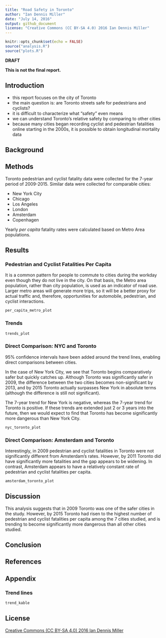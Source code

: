 ```yaml
---
title: "Road Safety in Toronto"
author: "Ian Dennis Miller"
date: "July 14, 2016"
output: github_document
license: "Creative Commons (CC BY-SA 4.0) 2016 Ian Dennis Miller"
---
```


```r
knitr::opts_chunk$set(echo = FALSE)
source("analysis.R")
source("plots.R")
```

**DRAFT**

**This is not the final report.**

## Introduction

- this report focuses on the city of Toronto
- the main question is: are Toronto streets safe for pedestrians and cyclists?
- it is difficult to characterize what "safety" even means
- we can understand Toronto's relative safety by comparing to other cities
- because many cities began recording cyclist and pedestrian fatalities online starting in the 2000s, it is possible to obtain longitudinal mortality data

## Background



## Methods

Toronto pedestrian and cyclist fatality data were collected for the 7-year period of 2009-2015.
Similar data were collected for comparable cities:

- New York City
- Chicago
- Los Angeles
- London
- Amsterdam
- Copenhagen

Yearly *per capita* fatality rates were calculated based on Metro Area populations.

## Results

### Pedestrian and Cyclist Fatalities Per Capita

It is a common pattern for people to commute to cities during the workday even though they do not live in the city.  On that basis, the Metro area population, rather than city population, is used as an indicator of road use.  Larger metro areas will generate more trips, so it will be a better proxy for actual traffic and, therefore, opportunities for automobile, pedestrian, and cyclist interactions.

```r
per_capita_metro_plot
```

### Trends

```r
trends_plot
```

### Direct Comparison: NYC and Toronto

95% confidence intervals have been added around the trend lines, enabling direct comparisons between cities.

In the case of New York City, we see that Toronto begins comparatively safer but quickly catches up.  Although Toronto was significantly safer in 2009, the difference between the two cities becomes non-significant by 2013, and by 2015 Toronto actually surpasses New York in absolute terms (although the difference is still not significant).

The 7-year trend for New York is negative, whereas the 7-year trend for Toronto is positive.  If these trends are extended just 2 or 3 years into the future, then we would expect to find that Toronto has become significantly more dangerous than New York City.

```r
nyc_toronto_plot
```

### Direct Comparison: Amsterdam and Toronto

Interestingly, in 2009 pedestrian and cyclist fatalities in Toronto were not significantly different from Amsterdam's rates.  However, by 2011 Toronto did have significantly more fatalities and the gap appears to be widening.  In contrast, Amsterdam appears to have a relatively constant rate of pedestrian and cyclist fatalities per capita.

```r
amsterdam_toronto_plot
```

## Discussion

This analysis suggests that in 2009 Toronto was one of the safer cities in the study.  However, by 2015 Toronto had risen to the highest number of pedestrian and cyclist fatalities per capita among the 7 cities studied, and is trending to become significantly more dangerous than all other cities studied.

## Conclusion

## References

## Appendix

### Trend lines

```r
trend_kable
```

## License

[Creative Commons (CC BY-SA 4.0) 2016 Ian Dennis Miller](https://creativecommons.org/licenses/by-sa/4.0/)
